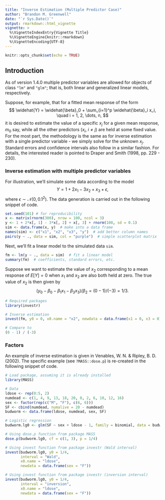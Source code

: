 ```yaml
---
title: "Inverse Estimation (Multiple Predictor Case)"
author: "Brandon M. Greenwell"
date: "`r Sys.Date()`"
output: rmarkdown::html_vignette
vignette: >
  %\VignetteIndexEntry{Vignette Title}
  %\VignetteEngine{knitr::rmarkdown}
  %\VignetteEncoding{UTF-8}
---
```


```r
knitr::opts_chunk$set(echo = TRUE)
```

## Introduction

As of version 1.4.0 multiple predictor variables are allowed for objects of class `"lm"` and `"glm"`; that is, both linear and generalized linear models, respectively.

Suppose, for example, that for a fitted mean response of the form
$$
\widehat{Y} = \widehat{\beta}_0 + \sum_{i=1}^p \widehat{\beta}_i x_i, \quad i = 1, 2, \dots, n,
$$
it is desired to estimate the value of a specific $x_j$ for a given mean response, $m_0$ say, while all the other predictors ($x_i$, $i \neq j$) are held at some fixed value. For the most part, the methodology is the same as for inverse estimation with a single predictor variable - we simply solve for the unknown $x_j$. Standard errors and confidence intervals also follow in a similar fashion. For details, the interested reader is pointed to Draper and Smith (1998, pp. 229 - 230).

### Inverse estimation with multiple predictor variables

For illustration, we'll simulate some data according to the model
$$
Y = 1 + 2x_1 - 3x_2 + x_3 + \epsilon,
$$
where $\epsilon \sim \mathcal{N}\left(0, 0.1^2\right)$. The data generation is carried out in the following snippet of code.
```r
set.seed(101) # for reproducibility
x <- matrix(rnorm(300), nrow = 100, ncol = 3)
y <- 1 + 2*x[, 1] - 3*x[, 2] + x[, 3] + rnorm(100, sd = 0.1)
sim <- data.frame(x, y)  # make into a data frame
names(sim) <- c("x1", "x2", "x3", "y")  # add better column names
pairs(y ~ ., data = sim, col = "purple")  # simple scatterplot matrix
```

Next, we'll fit a linear model to the simulated data `sim`.
```r
fm <- lm(y ~ ., data = sim)  # fit a linear model
summary(fm)  # coefficients, standard errors, etc.
```

Suppose we want to estimate the value of $x_2$ corresponding to a mean response of $E\left[Y\right] = 0$ when $x_1$ and $x_2$ are also both held at zero. The true value of $x_2$ is then given by
$$
(y_0 - \beta_0 - \beta_1 x_1 - \beta_3 x_3) / \beta_2 = (0 - 1) / (-3) = 1/3.
$$
```r
# Required packages
library(investr)

# Inverse estimation
invest(fm, y0 = 0, x0.name = "x2", newdata = data.frame(x1 = 0, x3 = 0))

# Compare to
(0 - 1) / (-3)
```

### Factors

An example of inverse estimation is given in Venables, W. N. & Ripley, B. D. (2002). The specific example (see `?MASS::dose.p`) is re-created in the following snippet of code.
```r
# Load package, assuming it is already installed
library(MASS)

# Data
ldose <- rep(0:5, 2)
numdead <- c(1, 4, 9, 13, 18, 20, 0, 2, 6, 10, 12, 16)
sex <- factor(rep(c("M", "F"), c(6, 6)))
SF <- cbind(numdead, numalive = 20 - numdead)
budworm <- data.frame(ldose, numdead, sex, SF)

# Logistic regression
budworm.lg0 <- glm(SF ~ sex + ldose - 1, family = binomial, data = budworm)

# Using dose.p function from package MASS
dose.p(budworm.lg0, cf = c(1, 3), p = 1/4)

# Using invest function from package investr (Wald interval)
invest(budworm.lg0, y0 = 1/4, 
       interval = "Wald",
       x0.name = "ldose", 
       newdata = data.frame(sex = "F"))

# Using invest function from package investr (inversion interval)
invest(budworm.lg0, y0 = 1/4, 
       interval = "inversion",
       x0.name = "ldose", 
       newdata = data.frame(sex = "F"))
```
